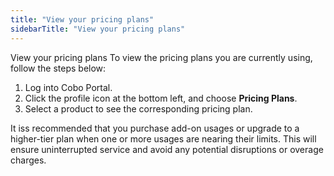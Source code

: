 ```yaml
---
title: "View your pricing plans"
sidebarTitle: "View your pricing plans"
---
```


View your pricing plans
To view the pricing plans you are currently using, follow the steps below:

1. Log into Cobo Portal.
2. Click the profile icon at the bottom left, and choose **Pricing Plans**.
3. Select a product to see the corresponding pricing plan.


It iss recommended that you purchase add-on usages or upgrade to a higher-tier plan when one or more usages are nearing their limits. This will ensure uninterrupted service and avoid any potential disruptions or overage charges.

